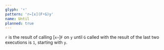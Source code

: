 ```yaml
---
glyph: '⍣'
pattern: 'r←[x](F⍣G)y'
name: Until
planned: true
---
```


`r` is the result of calling \[`x∘`\]`F` on `y` until `G` called with the result of the last two executions is `1`, starting with `y`.